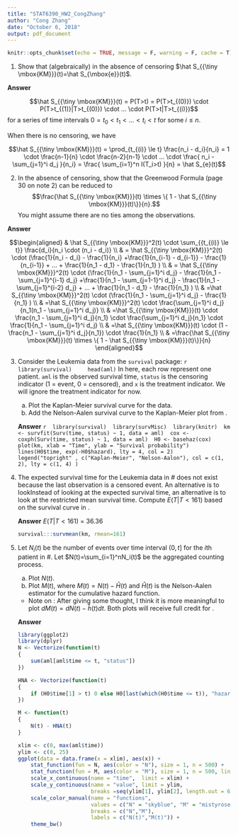 ```yaml
---
title: "STAT6390_HW2_CongZhang"
author: "Cong Zhang"
date: "October 6, 2018"
output: pdf_document
---
```


```r
knitr::opts_chunk$set(echo = TRUE, message = F, warning = F, cache = T)
```


1. Show that (algebraically) in the absence of censoring $\hat S_{{\tiny \mbox{KM}}}(t)=\hat S_{\mbox{e}}(t)$.

**Answer** 

$$\hat S_{{\tiny \mbox{KM}}}(t) = P(T>t) = P(T>t_{(0)}) \cdot  P(T>t_{(1)}|T>t_{(0)}) \cdot ... \cdot P(T>t|T>t_{(i)})$$
for a series of time intervals $0 = t_{0} < t_{1} < ... < t_{i} < t$ for some $i \le n$.

When there is no censoring, we have

$$\hat S_{{\tiny \mbox{KM}}}(t) = \prod_{t_{(i)} \le t} \frac{n_i - d_i}{n_i} = 1 \cdot \frac{n-1}{n} \cdot \frac{n-2}{n-1} \cdot ... \cdot \frac{ n_i -\sum_{j=1}^i d_j }{n_i} = \frac{ \sum_{i=1}^n I(T_i>t) }{n} = \hat S_{e}(t)$$



2. In the absence of censoring, show that the Greenwood Formula (page 30 on note 2) can be reduced to $$\frac{\hat S_{{\tiny \mbox{KM}}}(t) \times \{ 1 - \hat S_{{\tiny \mbox{KM}}}(t)\}}{n}.$$
You might assume there are no ties among the observations.

**Answer** 

$$\begin{aligned}
& \hat S_{{\tiny \mbox{KM}}}^2(t) \cdot \sum_{{t_{(i)} \le t}} \frac{d_i}{n_i \cdot (n_i - d_i)} \\
& = \hat S_{{\tiny \mbox{KM}}}^2(t) \cdot (\frac{1}{n_i - d_i} - \frac{1}{n_i} +\frac{1}{n_{i-1} - d_{i-1}} - \frac{1}{n_{i-1}} + ... + \frac{1}{n_1 - d_1} - \frac{1}{n_1}  ) \\ & = \hat S_{{\tiny \mbox{KM}}}^2(t) \cdot (\frac{1}{n_1 - \sum_{j=1}^i d_j} - \frac{1}{n_1 - \sum_{j=1}^{i-1} d_j} +\frac{1}{n_1 - \sum_{j=1-1}^i d_j} - \frac{1}{n_1 - \sum_{j=1}^{i-2} d_j} + ... + \frac{1}{n_1 - d_1} - \frac{1}{n_1}  ) \\ & =\hat S_{{\tiny \mbox{KM}}}^2(t) \cdot (\frac{1}{n_1 - \sum_{j=1}^i d_j}  - \frac{1}{n_1}  ) \\ & =\hat S_{{\tiny \mbox{KM}}}^2(t) \cdot \frac{\sum_{j=1}^i d_j}{n_1(n_1 - \sum_{j=1}^i d_j)} \\ & =\hat S_{{\tiny \mbox{KM}}}(t) \cdot \frac{n_1 - \sum_{j=1}^i d_j}{n_1} \cdot \frac{\sum_{j=1}^i d_j}{n_1} \cdot \frac{1}{n_1 - \sum_{j=1}^i d_j} \\ & =\hat S_{{\tiny \mbox{KM}}}(t) \cdot (1 - \frac{n_1 - \sum_{j=1}^i d_j}{n_1}) \cdot \frac{1}{n_1} \\ & =\frac{\hat S_{{\tiny \mbox{KM}}}(t) \times \{ 1 - \hat S_{{\tiny \mbox{KM}}}(t)\}}{n}
\end{aligned}$$


3. Consider the Leukemia data from the `survival` package: \label{aml}
    ```r
    library(survival)
    head(aml)
    ```
    In here, each row represent one patient. `aml` is the observed survival time, `status` is the censoring indicator (1 = event, 0 = censored), and `x` is the treatment indicator. We will ignore the treatment indicator for now.
    a. Plot the Kaplan-Meier survival curve for the data. \label{aml:surv}
    b. Add the Nelson-Aalen survival curve to the Kaplan-Meier plot from \eqref{aml:surv}.
    
    **Answer** 
    ```r
    library(survival)
    library(survMisc)
    library(knitr)
    km <- survfit(Surv(time, status) ~ 1, data = aml)
    cox <- coxph(Surv(time, status) ~ 1, data = aml)
    H0 <- basehaz(cox)
    plot(km, xlab = "Time", ylab = "Survival probability")
    lines(H0$time, exp(-H0$hazard), lty = 4, col = 2)
    legend("topright" , c("Kaplan-Meier", "Nelson-Aalon"), col = c(1, 2), lty = c(1, 4) )
    ```

4. The expected survival time for the Leukemia data in \#\eqref{aml} does not exist because the last observation is a censored event.
    An alternative is to lookInstead of looking at the expected survival time, an alternative is to look at the restricted mean survival time.
    Compute $E(T|T<161)$ based on the survival curve in \eqref{aml:surv}.
    
    **Answer** $E(T|T<161)$ = 36.36
    
    ```r
    survival:::survmean(km, rmean=161)
    ```
    
5. Let $N_i(t)$ be the number of events over time interval $(0, t]$ for the $i$th patient in \#\eqref{aml}. Let $N(t)=\sum_{i=1}^nN_i(t)$ be the aggregated counting process.
    a. Plot $N(t)$.
    b. Plot $M(t)$, where $M(t) = N(t) - \hat H(t)$ and $\hat H(t)$ is the Nelson-Aalen estimator for the cumulative hazard function. \label{Mt}
    
    * Note on \ref{Mt}: After giving some thought, I think it is more meaningful to plot $dM(t)=dN(t)- \hat h(t)dt$. Both plots will receive full credit for \ref{Mt}.
    
    **Answer**
    
    ```r
    library(ggplot2)
    library(dplyr)
    N <- Vectorize(function(t)
    {
        sum(aml[aml$time <= t, "status"])
    })
    
    HNA <- Vectorize(function(t)
    {
        if (H0$time[1] > t) 0 else H0[last(which(H0$time <= t)), "hazard"]
    })
    
    M <- function(t)
    {
        N(t) - HNA(t)
    }
    
    xlim <- c(0, max(aml$time))
    ylim <- c(0, 25)
    ggplot(data = data.frame(x = xlim), aes(x)) +
        stat_function(fun = N, aes(color = "N"), size = 1, n = 500) +
        stat_function(fun = M, aes(color = "M"), size = 1, n = 500, linetype = "dashed") +
        scale_x_continuous(name = "time",  limit = xlim) +
        scale_y_continuous(name = "value", limit = ylim, 
                           breaks =seq(ylim[1], ylim[2], length.out = 6)) +
        scale_color_manual(name = "functions",
                           values = c("N" = "skyblue", "M" = "mistyrose"),
                           breaks = c("N","M"),
                           labels = c("N(t)","M(t)")) +
        theme_bw()
    ```
    